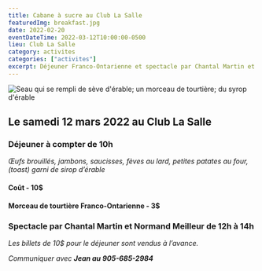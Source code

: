 ```yaml
---
title: Cabane à sucre au Club La Salle
featuredImg: breakfast.jpg
date: 2022-02-20
eventDateTime: 2022-03-12T10:00:00-0500
lieu: Club La Salle
category: activites
categories: ["activites"]
excerpt: Déjeuner Franco-Ontarienne et spectacle par Chantal Martin et Normand Meilleur.
---
```


![Seau qui se rempli de sève d'érable; un morceau de tourtière; du syrop d'érable](maple.jpg)

## Le samedi 12 mars 2022 au Club La Salle

### Déjeuner à compter de 10h

_Œufs brouillés, jambons, saucisses, fèves au lard, petites patates au four, (toast) garni de sirop d’érable_

#### Coût - 10$
#### Morceau de tourtière Franco-Ontarienne - 3$

### Spectacle par Chantal Martin et Normand Meilleur de 12h à 14h

_Les billets de 10$ pour le déjeuner sont vendus à l’avance._

_Communiquer avec **Jean au 905-685-2984**_

<Patrimoine />